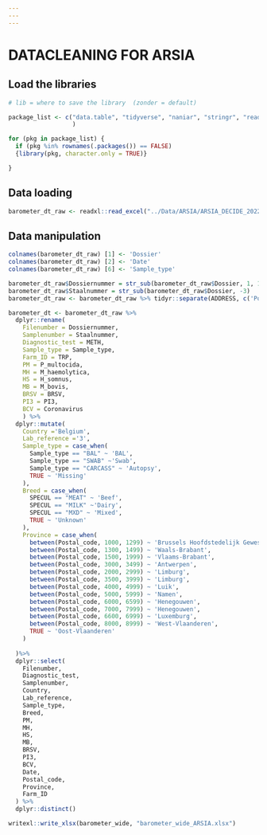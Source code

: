 ```yaml
---
---
---
```


# DATACLEANING FOR ARSIA

## Load the libraries

```r

# lib = where to save the library  (zonder = default)

package_list <- c("data.table", "tidyverse", "naniar", "stringr", "readr",  "dplyr", "magrittr", "readxl", "writexl", "sjmisc", "tidyr"
                  )

for (pkg in package_list) {
  if (pkg %in% rownames(.packages()) == FALSE)
  {library(pkg, character.only = TRUE)}

}

```

## Data loading

```r

barometer_dt_raw <- readxl::read_excel("../Data/ARSIA/ARSIA_DECIDE_20221201.xlsx")

```

## Data manipulation

```r
colnames(barometer_dt_raw) [1] <- 'Dossier'
colnames(barometer_dt_raw) [2] <- 'Date'
colnames(barometer_dt_raw) [6] <- 'Sample_type'

barometer_dt_raw$Dossiernummer = str_sub(barometer_dt_raw$Dossier, 1, 12)
barometer_dt_raw$Staalnummer = str_sub(barometer_dt_raw$Dossier, -3)
barometer_dt_raw <- barometer_dt_raw %>% tidyr::separate(ADDRESS, c('Postal_code', 'City'), sep=' ', extra = 'merge')

```

```r
barometer_dt <- barometer_dt_raw %>% 
  dplyr::rename(
    Filenumber = Dossiernummer,
    Samplenumber = Staalnummer,
    Diagnostic_test = METH,
    Sample_type = Sample_type,
    Farm_ID = TRP,
    PM = P_multocida,
    MH = M_haemolytica,
    HS = H_somnus,
    MB = M_bovis,
    BRSV = BRSV,
    PI3 = PI3,
    BCV = Coronavirus
    ) %>%
  dplyr::mutate(
    Country ='Belgium',
    Lab_reference ='3', 
    Sample_type = case_when(
      Sample_type == "BAL" ~ 'BAL', 
      Sample_type == "SWAB" ~'Swab',
      Sample_type == "CARCASS" ~ 'Autopsy',
      TRUE ~ 'Missing'
    ),
    Breed = case_when(
      SPECUL == "MEAT" ~ 'Beef', 
      SPECUL == "MILK" ~'Dairy',
      SPECUL == "MXD" ~ 'Mixed',
      TRUE ~ 'Unknown'
    ),
    Province = case_when(
      between(Postal_code, 1000, 1299) ~ 'Brussels Hoofdstedelijk Gewest',
      between(Postal_code, 1300, 1499) ~ 'Waals-Brabant',
      between(Postal_code, 1500, 1999) ~ 'Vlaams-Brabant',
      between(Postal_code, 3000, 3499) ~ 'Antwerpen',
      between(Postal_code, 2000, 2999) ~ 'Limburg',
      between(Postal_code, 3500, 3999) ~ 'Limburg',
      between(Postal_code, 4000, 4999) ~ 'Luik',
      between(Postal_code, 5000, 5999) ~ 'Namen',
      between(Postal_code, 6000, 6599) ~ 'Henegouwen',
      between(Postal_code, 7000, 7999) ~ 'Henegouwen',
      between(Postal_code, 6600, 6999) ~ 'Luxemburg',
      between(Postal_code, 8000, 8999) ~ 'West-Vlaanderen',
      TRUE ~ 'Oost-Vlaanderen'
    )
  
  )%>%
  dplyr::select(
    Filenumber,
    Diagnostic_test,
    Samplenumber,
    Country,
    Lab_reference,
    Sample_type,
    Breed,
    PM,
    MH,
    HS,
    MB,
    BRSV,
    PI3,
    BCV,
    Date,
    Postal_code,
    Province,
    Farm_ID
  ) %>%
  dplyr::distinct()
```

```r

writexl::write_xlsx(barometer_wide, "barometer_wide_ARSIA.xlsx")
```
